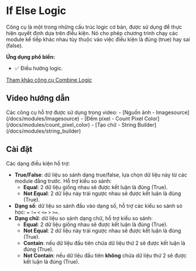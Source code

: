 # If Else Logic

Công cụ là một trong những cấu trúc logic cơ bản, được sử dụng để thực hiện quyết định dựa trên điều kiện. Nó cho phép chương trình chạy các module kế tiếp khác nhau tùy thuộc vào việc điều kiện là đúng (true) hay sai (false).

**Ứng dụng phổ biến:**
- :white_check_mark: Điều hướng logic.

[Tham khảo công cụ Combine Logic](/docs/modules/combine_logic) 

## Video hướng dẫn
<VideoPlayer url='/videos/if_else_logic/if_else_logic.mp4' youtubeUrl='https://www.youtube.com/watch?v=xpZLoQtbveQ' />
Các công cụ hỗ trợ được sử dụng trong video:
-   [Nguồn ảnh - Imagesource](/docs/modules/Imagesource)
-   [Đếm pixel - Count Pixel Color](/docs/modules/count_pixel_color)
-   [Tạo chữ - String Builder](/docs/modules/string_builder)

## Cài đặt

Các dạng điều kiện hỗ trợ:
-   **True/False**: dữ liệu so sánh dạng true/false, lựa chọn dữ liệu này từ các module đằng trước. Hỗ trợ kiểu so sánh:
    -   **Equal**: 2 dữ liệu giống nhau sẽ được kết luận là đúng (True).
    -   **Not Equal**: 2 dữ liệu này trái ngược nhau sẽ được kết luận là đúng (True).
-   **Dạng số**: dữ liệu so sánh đầu vào dạng số, hỗ trợ các kiểu so sánh só học: `=` `!=` `<` `<=` `>` `>=`.
-   **Dạng chữ**: dữ liệu so sánh dạng chữ, hỗ trợ kiểu so sánh:
    -   **Equal**: 2 dữ liệu giống nhau sẽ được kết luận là đúng (True).
    -   **Not Equal**: 2 dữ liệu này trái ngược nhau sẽ được kết luận là đúng (True).
    -   **Contain**: nếu dữ liệu đầu tiên chứa dữ liệu thứ 2 sẽ được kết luận là đúng (True).
    -   **Not Contain**: nếu dữ liệu đầu tiên **không** chứa dữ liệu thứ 2 sẽ được kết luận là đúng (True).